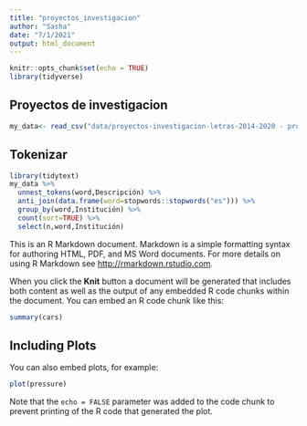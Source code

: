 ```yaml
---
title: "proyectos_investigacion"
author: "Sasha"
date: "7/1/2021"
output: html_document
---
```


```r
knitr::opts_chunk$set(echo = TRUE)
library(tidyverse)
```

## Proyectos de investigacion

```r
my_data<- read_csv("data/proyectos-investigacion-letras-2014-2020 - proyectos.csv")
```

## Tokenizar

```r
library(tidytext)
my_data %>% 
  unnest_tokens(word,Descripción) %>% 
  anti_join(data.frame(word=stopwords::stopwords("es"))) %>% 
  group_by(word,Institución) %>% 
  count(sort=TRUE) %>% 
  select(n,word,Institución)
```

This is an R Markdown document. Markdown is a simple formatting syntax for authoring HTML, PDF, and MS Word documents. For more details on using R Markdown see <http://rmarkdown.rstudio.com>.

When you click the **Knit** button a document will be generated that includes both content as well as the output of any embedded R code chunks within the document. You can embed an R code chunk like this:

```r
summary(cars)
```

## Including Plots

You can also embed plots, for example:

```r
plot(pressure)
```

Note that the `echo = FALSE` parameter was added to the code chunk to prevent printing of the R code that generated the plot.
